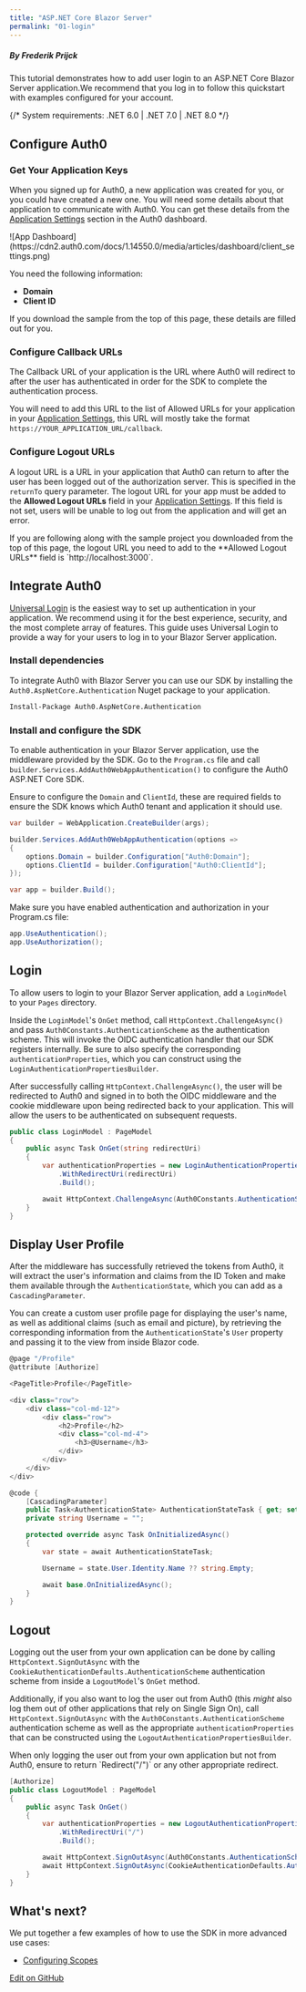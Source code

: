```yaml
---
title: "ASP.NET Core Blazor Server"
permalink: "01-login"
---
```


##### By Frederik Prijck

This tutorial demonstrates how to add user login to an ASP.NET Core Blazor Server application.We recommend that you log in to follow this quickstart with examples configured for your account.


{/* <Card title="View on Github" href="https://github.com/auth0-samples/auth0-aspnetcore-blazor-server-samples/tree/main/Quickstart/Sample" icon="github">
System requirements: .NET 6.0 | .NET 7.0 | .NET 8.0
</Card> */}
## Configure Auth0

### Get Your Application Keys

When you signed up for Auth0, a new application was created for you, or you could have created a new one. You will need some details about that application to communicate with Auth0. You can get these details from the [Application Settings](https://manage.auth0.com/#/applications) section in the Auth0 dashboard.

<Frame>![App Dashboard](https://cdn2.auth0.com/docs/1.14550.0/media/articles/dashboard/client_settings.png)</Frame>

You need the following information:

* **Domain**
* **Client ID**

<Info>
If you download the sample from the top of this page, these details are filled out for you.
</Info>

### Configure Callback URLs

The Callback URL of your application is the URL where Auth0 will redirect to after the user has authenticated in order for the SDK to complete the authentication process.

You will need to add this URL to the list of Allowed URLs for your application in your [Application Settings](https://manage.auth0.com/#/applications), this URL will mostly take the format `https://YOUR_APPLICATION_URL/callback`.

### Configure Logout URLs

A logout URL is a URL in your application that Auth0 can return to after the user has been logged out of the authorization server. This is specified in the `returnTo` query parameter. The logout URL for your app must be added to the **Allowed Logout URLs** field in your [Application Settings](https://manage.auth0.com/#/applications). If this field is not set, users will be unable to log out from the application and will get an error.

<Info>
If you are following along with the sample project you downloaded from the top of this page, the logout URL you need to add to the **Allowed Logout URLs** field is `http://localhost:3000`.
</Info>

## Integrate Auth0

[Universal Login](https://auth0.com/docs/authenticate/login/auth0-universal-login) is the easiest way to set up authentication in your application. We recommend using it for the best experience, security, and the most complete array of features. This guide uses Universal Login to provide a way for your users to log in to your Blazor Server application.

### Install dependencies

To integrate Auth0 with Blazor Server you can use our SDK by installing the `Auth0.AspNetCore.Authentication` Nuget package to your application.

```bash lines
Install-Package Auth0.AspNetCore.Authentication
```






### Install and configure the SDK

To enable authentication in your Blazor Server application, use the middleware provided by the SDK. Go to the `Program.cs` file and call `builder.Services.AddAuth0WebAppAuthentication()` to configure the Auth0 ASP.NET Core SDK.

Ensure to configure the `Domain` and `ClientId`, these are required fields to ensure the SDK knows which Auth0 tenant and application it should use.

```cs lines
var builder = WebApplication.CreateBuilder(args);

builder.Services.AddAuth0WebAppAuthentication(options =>
{
    options.Domain = builder.Configuration["Auth0:Domain"];
    options.ClientId = builder.Configuration["Auth0:ClientId"];
});

var app = builder.Build();
```






Make sure you have enabled authentication and authorization in your Program.cs file:

```cs lines
app.UseAuthentication();
app.UseAuthorization();
```






## Login

To allow users to login to your Blazor Server application, add a `LoginModel` to your `Pages` directory.

Inside the `LoginModel`'s `OnGet` method, call `HttpContext.ChallengeAsync()` and pass `Auth0Constants.AuthenticationScheme` as the authentication scheme. This will invoke the OIDC authentication handler that our SDK registers internally. Be sure to also specify the corresponding `authenticationProperties`, which you can construct using the `LoginAuthenticationPropertiesBuilder`.

After successfully calling `HttpContext.ChallengeAsync()`, the user will be redirected to Auth0 and signed in to both the OIDC middleware and the cookie middleware upon being redirected back to your application. This will allow the users to be authenticated on subsequent requests.

```cs lines
public class LoginModel : PageModel
{
    public async Task OnGet(string redirectUri)
    {
        var authenticationProperties = new LoginAuthenticationPropertiesBuilder()
            .WithRedirectUri(redirectUri)
            .Build();

        await HttpContext.ChallengeAsync(Auth0Constants.AuthenticationScheme, authenticationProperties);
    }
}
```






## Display User Profile

After the middleware has successfully retrieved the tokens from Auth0, it will extract the user's information and claims from the ID Token and make them available through the `AuthenticationState`, which you can add as a `CascadingParameter`.

You can create a custom user profile page for displaying the user's name, as well as additional claims (such as email and picture), by retrieving the corresponding information from the `AuthenticationState`'s `User` property and passing it to the view from inside Blazor code.

```cs lines
@page "/Profile"
@attribute [Authorize]

<PageTitle>Profile</PageTitle>

<div class="row">
    <div class="col-md-12">
        <div class="row">
            <h2>Profile</h2>
            <div class="col-md-4">
                <h3>@Username</h3>
            </div>
        </div>
    </div>
</div>

@code {
    [CascadingParameter]
    public Task<AuthenticationState> AuthenticationStateTask { get; set; }
    private string Username = "";

    protected override async Task OnInitializedAsync()
    {
        var state = await AuthenticationStateTask;

        Username = state.User.Identity.Name ?? string.Empty;

        await base.OnInitializedAsync();
    }
}
```






## Logout

Logging out the user from your own application can be done by calling `HttpContext.SignOutAsync` with the `CookieAuthenticationDefaults.AuthenticationScheme` authentication scheme from inside a `LogoutModel`'s `OnGet` method.

Additionally, if you also want to log the user out from Auth0 (this *might* also log them out of other applications that rely on Single Sign On), call `HttpContext.SignOutAsync` with the `Auth0Constants.AuthenticationScheme` authentication scheme as well as the appropriate `authenticationProperties` that can be constructed using the `LogoutAuthenticationPropertiesBuilder`.

<Info>
When only logging the user out from your own application but not from Auth0, ensure to return `Redirect("/")` or any other appropriate redirect.
</Info>

```cs lines
[Authorize]
public class LogoutModel : PageModel
{
    public async Task OnGet()
    {
        var authenticationProperties = new LogoutAuthenticationPropertiesBuilder()
            .WithRedirectUri("/")
            .Build();

        await HttpContext.SignOutAsync(Auth0Constants.AuthenticationScheme, authenticationProperties);
        await HttpContext.SignOutAsync(CookieAuthenticationDefaults.AuthenticationScheme);
    }
}
```






## What's next?

We put together a few examples of how to use the SDK in more advanced use cases:

* [Configuring Scopes](https://github.com/auth0/auth0-aspnetcore-authentication/blob/main/EXAMPLES.md#blazor-server)







[Edit on GitHub](https://github.com/auth0/docs/edit/master/articles/quickstart/webapp/aspnet-core-blazor-server/01-login.md)